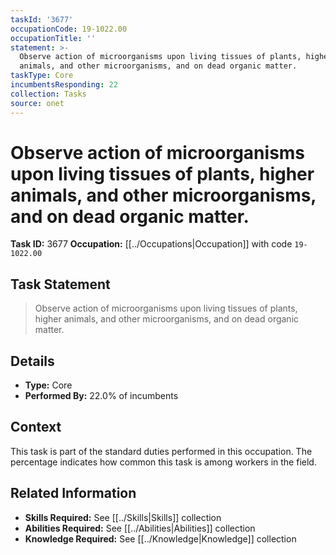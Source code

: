 ```yaml
---
taskId: '3677'
occupationCode: 19-1022.00
occupationTitle: ''
statement: >-
  Observe action of microorganisms upon living tissues of plants, higher
  animals, and other microorganisms, and on dead organic matter.
taskType: Core
incumbentsResponding: 22
collection: Tasks
source: onet
---
```

# Observe action of microorganisms upon living tissues of plants, higher animals, and other microorganisms, and on dead organic matter.

**Task ID:** 3677
**Occupation:** [[../Occupations|Occupation]] with code `19-1022.00`

## Task Statement

> Observe action of microorganisms upon living tissues of plants, higher animals, and other microorganisms, and on dead organic matter.

## Details

- **Type:** Core
- **Performed By:** 22.0% of incumbents

## Context

This task is part of the standard duties performed in this occupation. The percentage indicates how common this task is among workers in the field.

## Related Information

- **Skills Required:** See [[../Skills|Skills]] collection
- **Abilities Required:** See [[../Abilities|Abilities]] collection
- **Knowledge Required:** See [[../Knowledge|Knowledge]] collection

